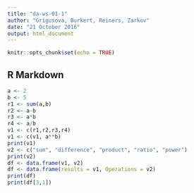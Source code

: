 ```yaml
---
title: "da-ws-01-1"
author: "Grigusova, Burkert, Reiners, Zarkov"
date: "21 October 2016"
output: html_document
---
```


```r
knitr::opts_chunk$set(echo = TRUE)
```

## R Markdown


```r
a <- 2
b <- 5
r1 <- sum(a,b)
r2 <- a-b
r3 <- a*b
r4 <- a/b
v1 <- c(r1,r2,r3,r4)
v1 <- c(v1, a**b)
print(v1)
v2 <- c("sum", "difference", "product", "ratio", "power")
print(v2)
df <- data.frame(v1, v2)
df <- data.frame(results = v1, Operations = v2)
print(df)
print(df[3,1])
```

